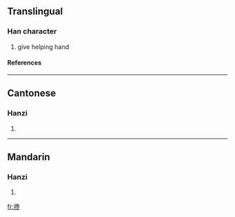 {{see|攙}}

==Translingual==
===Han character===
{{Han char|rn=64|rad=手|as=09|sn=12|four=|canj=手弓山卜 (QNUY)}}
# give helping hand
====References====
{{Han ref|kx=0445.341|hdz=31922.040|uh=6400|ud=25600}}
----
==Cantonese==
===Hanzi===
{{yue-hanzi|jyut=|y=chaam1, chaam4}}
# {{defn|Cantonese}}
----
==Mandarin==
===Hanzi===
{{cmn-hanzi|tra=攙|pin=[[chān]] (chan1)|wg=ch'an<sup>1</sup>}}
# {{defn|Mandarin}}

[[fr:搀]]